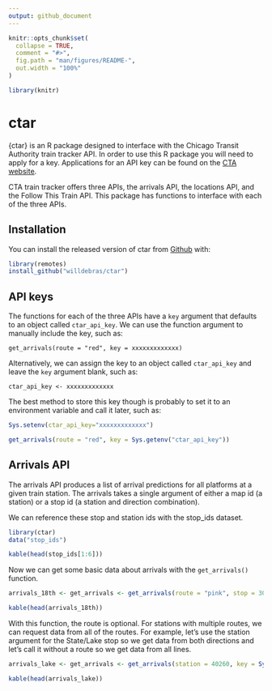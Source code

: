 ```yaml
---
output: github_document
---
```



```r
knitr::opts_chunk$set(
  collapse = TRUE,
  comment = "#>",
  fig.path = "man/figures/README-",
  out.width = "100%"
)

library(knitr)
```
# ctar

{ctar} is an R package designed to interface with the Chicago Transit Authority train tracker API. In order to use this R package you will need to apply for a key. Applications for an API key can be found on the [CTA website](https://www.transitchicago.com/developers/traintrackerapply/). 

CTA train tracker offers three APIs, the arrivals API, the locations API, and the Follow This Train API. This package has functions to interface with each of the three APIs.

## Installation

You can install the released version of ctar from [Github](https://github.com/willdebras/ctar) with:

``` r
library(remotes)
install_github("willdebras/ctar")
```

## API keys

The functions for each of the three APIs have a `key` argument that defaults to an object called `ctar_api_key`. We can use the function argument to manually include the key, such as:

`get_arrivals(route = "red", key = xxxxxxxxxxxxx)`

Alternatively, we can assign the key to an object called `ctar_api_key` and leave the `key` argument blank, such as:

`ctar_api_key <- xxxxxxxxxxxxx`

The best method to store this key though is probably to set it to an environment variable and call it later, such as:

```r

Sys.setenv(ctar_api_key="xxxxxxxxxxxxx")

get_arrivals(route = "red", key = Sys.getenv("ctar_api_key"))

```

## Arrivals API

The arrivals API produces a list of arrival predictions for all platforms at a given train station. The arrivals takes a single argument of either a map id (a station) or a stop id (a station and direction combination).

We can reference these stop and station ids with the stop_ids dataset. 

```r
library(ctar)
data("stop_ids")

kable(head(stop_ids[1:6]))

```

Now we can get some basic data about arrivals with the `get_arrivals()` function. 

```r

arrivals_18th <- get_arrivals <- get_arrivals(route = "pink", stop = 30162, key = Sys.getenv("ctar_api_key"))

kable(head(arrivals_18th))

```

With this function, the route is optional. For stations with multiple routes, we can request data from all of the routes. For example, let's use the station argument for the State/Lake stop so we get data from both directions and let's call it without a route so we get data from all lines. 

```r

arrivals_lake <- get_arrivals <- get_arrivals(station = 40260, key = Sys.getenv("ctar_api_key"))

kable(head(arrivals_lake))

```
